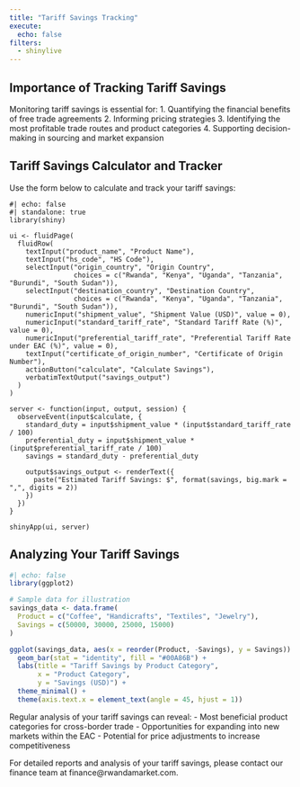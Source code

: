 ```yaml
---
title: "Tariff Savings Tracking"
execute: 
  echo: false
filters: 
  - shinylive
---
```


## Importance of Tracking Tariff Savings

Monitoring tariff savings is essential for: 1. Quantifying the financial benefits of free trade agreements 2. Informing pricing strategies 3. Identifying the most profitable trade routes and product categories 4. Supporting decision-making in sourcing and market expansion

## Tariff Savings Calculator and Tracker

Use the form below to calculate and track your tariff savings:

```shinylive-r
#| echo: false
#| standalone: true
library(shiny)

ui <- fluidPage(
  fluidRow(
    textInput("product_name", "Product Name"),
    textInput("hs_code", "HS Code"),
    selectInput("origin_country", "Origin Country", 
                choices = c("Rwanda", "Kenya", "Uganda", "Tanzania", "Burundi", "South Sudan")),
    selectInput("destination_country", "Destination Country", 
                choices = c("Rwanda", "Kenya", "Uganda", "Tanzania", "Burundi", "South Sudan")),
    numericInput("shipment_value", "Shipment Value (USD)", value = 0),
    numericInput("standard_tariff_rate", "Standard Tariff Rate (%)", value = 0),
    numericInput("preferential_tariff_rate", "Preferential Tariff Rate under EAC (%)", value = 0),
    textInput("certificate_of_origin_number", "Certificate of Origin Number"),
    actionButton("calculate", "Calculate Savings"),
    verbatimTextOutput("savings_output")
  )
)

server <- function(input, output, session) {
  observeEvent(input$calculate, {
    standard_duty = input$shipment_value * (input$standard_tariff_rate / 100)
    preferential_duty = input$shipment_value * (input$preferential_tariff_rate / 100)
    savings = standard_duty - preferential_duty
    
    output$savings_output <- renderText({
      paste("Estimated Tariff Savings: $", format(savings, big.mark = ",", digits = 2))
    })
  })
}

shinyApp(ui, server)
```

## Analyzing Your Tariff Savings

```r
#| echo: false
library(ggplot2)

# Sample data for illustration
savings_data <- data.frame(
  Product = c("Coffee", "Handicrafts", "Textiles", "Jewelry"),
  Savings = c(50000, 30000, 25000, 15000)
)

ggplot(savings_data, aes(x = reorder(Product, -Savings), y = Savings)) +
  geom_bar(stat = "identity", fill = "#00A86B") +
  labs(title = "Tariff Savings by Product Category",
       x = "Product Category",
       y = "Savings (USD)") +
  theme_minimal() +
  theme(axis.text.x = element_text(angle = 45, hjust = 1))
```

Regular analysis of your tariff savings can reveal: - Most beneficial product categories for cross-border trade - Opportunities for expanding into new markets within the EAC - Potential for price adjustments to increase competitiveness

For detailed reports and analysis of your tariff savings, please contact our finance team at finance\@rwandamarket.com.
